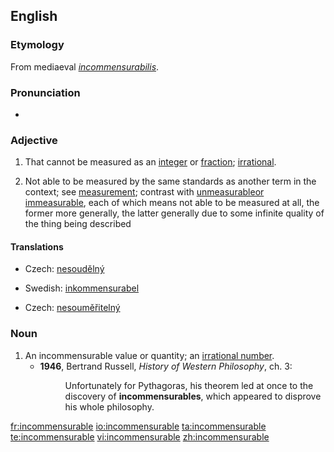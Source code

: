 ==English==

===Etymology===
From mediaeval {{etyl|la}} ''[[incommensurabilis]]''.

===Pronunciation===
* {{IPA|/ɪnkəˈmɛnsjʊəɹəbəl/}}

===Adjective===
{{en-adj}}

# {{mathematics}} That cannot be measured as an [[integer]] or [[fraction]]; [[irrational]].
# Not able to be measured by the same standards as another term in the context; see [[measurement]]; contrast with [[unmeasurable]]or [[immeasurable]], each of which means not able to be measured at all, the former more generally, the latter generally due to some infinite quality of the thing being described

====Translations====
{{trans-top|in mathematics}}
* Czech: [[nesoudělný]] {{m}}
{{trans-mid}}
* Swedish: [[inkommensurabel]]
{{trans-bottom}}

{{trans-top|of two aspects or attributes}}
* Czech: [[nesouměřitelný]] {{m}}
{{trans-mid}}
{{trans-bottom}}

===Noun===
{{en-noun}}

# An incommensurable value or quantity; an [[irrational number]].
#* '''1946''', Bertrand Russell, ''History of Western Philosophy'', ch. 3:
#*: Unfortunately for Pythagoras, his theorem led at once to the discovery of '''incommensurables''', which appeared to disprove his whole philosophy.

[[fr:incommensurable]]
[[io:incommensurable]]
[[ta:incommensurable]]
[[te:incommensurable]]
[[vi:incommensurable]]
[[zh:incommensurable]]